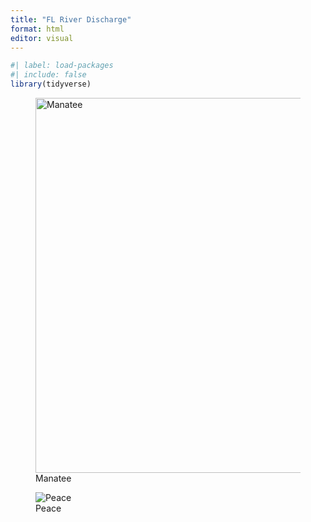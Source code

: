 ```yaml
---
title: "FL River Discharge"
format: html
editor: visual
---
```


```r
#| label: load-packages 
#| include: false
library(tidyverse)
```

![Manatee](/images/shark_disch_single.png){width="600"}




![Peace](https://usf.box.com/s/dcq4eou4vcdes3al9kcpcmjqt1mfpqpp)
